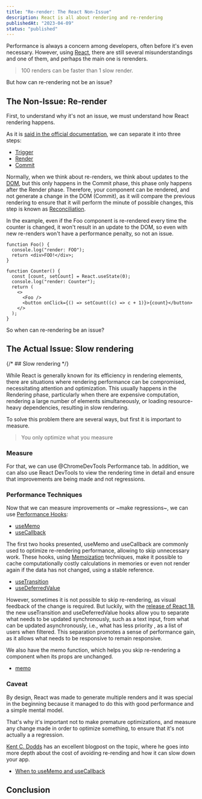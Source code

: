 ```yaml
---
title: "Re-render: The React Non-Issue"
description: React is all about rendering and re-rendering
publishedAt: "2023-04-09"
status: "published"
---
```


Performance is always a concern among developers, often before it's even necessary. However, using [React](https://react.dev), there are still several misunderstandings and one of them, and perhaps the main one is rerenders.

> 100 renders can be faster than 1 slow render.

But how can re-rendering not be an issue?

## The Non-Issue: Re-render

First, to understand why it's not an issue, we must understand how React rendering happens.

As it is [said in the official documentation](https://react.dev/learn/render-and-commit), we can separate it into three steps:

- [Trigger](https://react.dev/learn/render-and-commit#step-1-trigger-a-render)
- [Render](https://react.dev/learn/render-and-commit#step-2-react-renders-your-components)
- [Commit](https://react.dev/learn/render-and-commit#step-3-react-commits-changes-to-the-dom)

Normally, when we think about re-renders, we think about updates to the [DOM](https://developer.mozilla.org/en-US/docs/Web/API/Document_Object_Model/Introduction), but this only happens in the Commit phase, this phase only happens after the Render phase. Therefore, your component can be rendered, and not generate a change in the DOM (Commit), as it will compare the previous rendering to ensure that it will perform the minute of possible changes, this step is known as [Reconciliation](https://legacy.reactjs.org/docs/reconciliation.html).

In the example, even if the Foo component is re-rendered every time the counter is changed, it won't result in an update to the DOM, so even with new re-renders won't have a performance penalty, so not an issue.

```tsx showLineNumbers {2,8}
function Foo() {
  console.log("render: FOO");
  return <div>FOO!</div>;
}

function Counter() {
  const [count, setCount] = React.useState(0);
  console.log("render: Counter");
  return (
    <>
      <Foo />
      <button onClick={() => setCount((c) => c + 1)}>{count}</button>
    </>
  );
}
```

So when can re-rendering be an issue?

## The Actual Issue: Slow rendering

{/* ## Slow rendering */}

While React is generally known for its efficiency in rendering elements, there are situations where rendering performance can be compromised, necessitating attention and optimization. This usually happens in the Rendering phase, particularly when there are expensive computation, rendering a large number of elements simultaneously, or loading resource-heavy dependencies, resulting in slow rendering.

To solve this problem there are several ways, but first it is important to measure.

> You only optimize what you measure

### Measure

For that, we can use @ChromeDevTools Performance tab. In addition, we can also use React DevTools to view the rendering time in detail and ensure that improvements are being made and not regressions.

<Tweet id="1171158009277403136" />

<Tweet id="1126950967201546240" />

### Performance Techniques

Now that we can measure improvements or ~make regressions~, we can use [Performance Hooks](https://react.dev/reference/react#performance-hooks):

- [useMemo](https://react.dev/reference/react/useMemo)
- [useCallback](https://react.dev/reference/react/useCallback)

The first two hooks presented, useMemo and useCallback are commonly used to optimize re-rendering performance, allowing to skip unnecessary work. These hooks, using [Memoization](https://en.wikipedia.org/wiki/Memoization) techniques, make it possible to cache computationally costly calculations in memories or even not render again if the data has not changed, using a stable reference.

- [useTransition](https://react.dev/reference/react/useTransition)
- [useDeferredValue](https://react.dev/reference/react/useDeferredValue)

However, sometimes it is not possible to skip re-rendering, as visual feedback of the change is required. But luckily, with the [release of React 18](https://react.dev/blog/2022/03/29/react-v18), the new useTransition and useDeferredValue hooks allow you to separate what needs to be updated synchronously, such as a text input, from what can be updated asynchronously, i.e., what has less priority , as a list of users when filtered. This separation promotes a sense of performance gain, as it allows what needs to be responsive to remain responsive.

We also have the memo function, which helps you skip re-rendering a component when its props are unchanged.

- [memo](https://react.dev/reference/react/memo)

### Caveat

By design, React was made to generate multiple renders and it was special in the beginning because it managed to do this with good performance and a simple mental model.

That's why it's important not to make premature optimizations, and measure any change made in order to optimize something, to ensure that it's not actually a a regression.

[Kent C. Dodds](https://twitter.com/kentcdodds) has an excellent blogpost on the topic, where he goes into more depth about the cost of avoiding re-rending and how it can slow down your app.

- [When to useMemo and useCallback](https://kentcdodds.com/blog/usememo-and-usecallback)

## Conclusion
